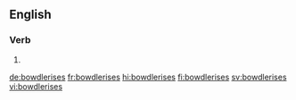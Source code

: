 ==English==

===Verb===
{{head|en|verb form}}

# {{en-third-person singular of|bowdlerise}}

[[de:bowdlerises]]
[[fr:bowdlerises]]
[[hi:bowdlerises]]
[[fi:bowdlerises]]
[[sv:bowdlerises]]
[[vi:bowdlerises]]